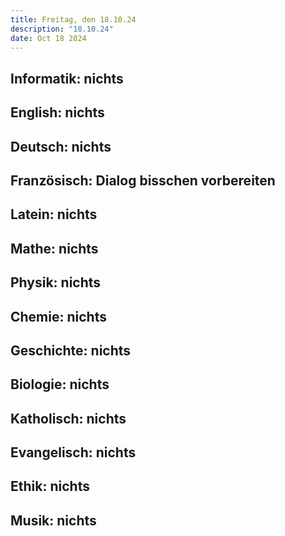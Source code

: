 ```yaml
---
title: Freitag, den 18.10.24
description: "18.10.24"
date: Oct 18 2024
---
```


## Informatik: nichts
## English: nichts
## Deutsch: nichts
## Französisch: Dialog bisschen vorbereiten
## Latein: nichts
## Mathe: nichts
## Physik: nichts
## Chemie: nichts
## Geschichte: nichts
## Biologie: nichts
## Katholisch: nichts
## Evangelisch: nichts
## Ethik: nichts
## Musik: nichts
